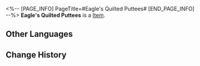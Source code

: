 <%-- [PAGE_INFO]
PageTitle=#Eagle's Quilted Puttees#
[END_PAGE_INFO] --%>
{{Item Infobox
|id          = 51104
|image       = Item Eagle's Quilted Puttees.png
|type        = 
|invCategory = Relics
|rarity      = 4
|effect      = 
|description = Puttees to keep the legs warm during flights, decorated with a skyfish eagle's bristle feathers.
|source1     = [[Cavern of Corrosion: Storage Zone]]
}}
'''Eagle's Quilted Puttees''' is a [[Item]].

==Other Languages==
{{Other Languages
|en   = Eagle's Quilted Puttees
|zhs  = 翔鹰的绒羽绑带
|zht  = 翔鷹的絨羽綁帶
|ja   = 空飛ぶ鷹の羽毛バンド
|ko   = 매의 깃털 붕대
|es   = Polainas con plumas del águila
|fr   = Guêtres duveteuses de l'aigle
|ru   = Стёганые краги орла
|th   = Eagle's Quilted Puttees
|vi   = Băng Nhung Chim Ưng
|de   = Steppgamaschen des Adlers
|id   = Eagle's Quilted Puttees
|pt   = Perneiras Acolchoadas de Águia
}}

==Change History==
{{Change History|2.0}}